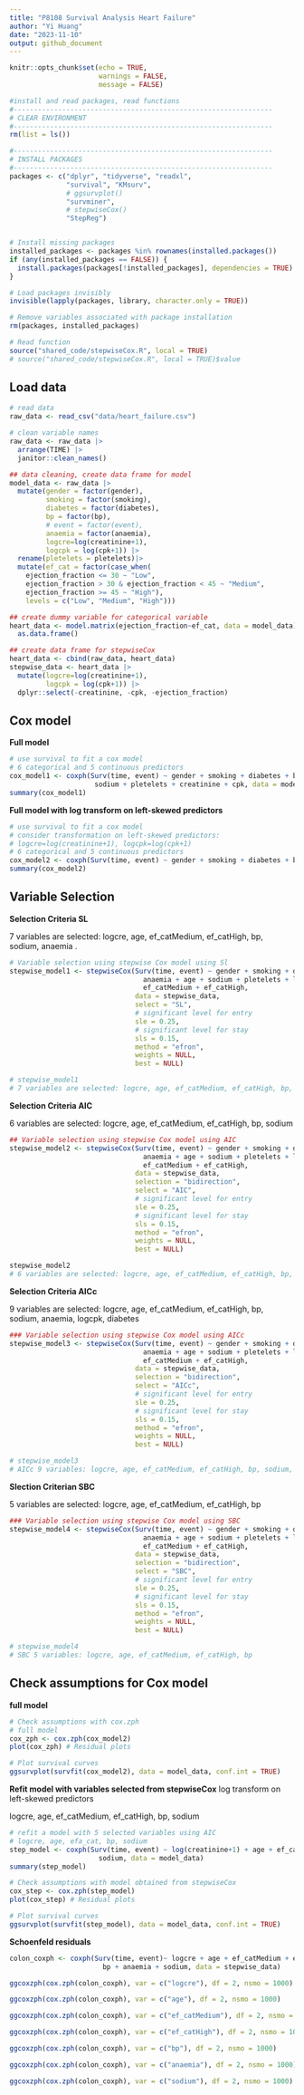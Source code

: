 ```yaml
---
title: "P8108 Survival Analysis Heart Failure"
author: "Yi Huang"
date: "2023-11-10"
output: github_document
---
```


```r
knitr::opts_chunk$set(echo = TRUE,
                      warnings = FALSE,
                      message = FALSE)

#install and read packages, read functions
#----------------------------------------------------------------
# CLEAR ENVIRONMENT
#----------------------------------------------------------------
rm(list = ls())

#----------------------------------------------------------------
# INSTALL PACKAGES
#----------------------------------------------------------------
packages <- c("dplyr", "tidyverse", "readxl", 
              "survival", "KMsurv", 
              # ggsurvplot()
              "survminer",
              # stepwiseCox()
              "StepReg")


# Install missing packages
installed_packages <- packages %in% rownames(installed.packages())
if (any(installed_packages == FALSE)) {
  install.packages(packages[!installed_packages], dependencies = TRUE)
}

# Load packages invisibly
invisible(lapply(packages, library, character.only = TRUE))

# Remove variables associated with package installation
rm(packages, installed_packages)

# Read function
source("shared_code/stepwiseCox.R", local = TRUE)
# source("shared_code/stepwiseCox.R", local = TRUE)$value
```


## Load data

```r
# read data
raw_data <- read_csv("data/heart_failure.csv")

# clean variable names
raw_data <- raw_data |>
  arrange(TIME) |>
  janitor::clean_names()

## data cleaning, create data frame for model
model_data <- raw_data |>
  mutate(gender = factor(gender),
         smoking = factor(smoking),
         diabetes = factor(diabetes),
         bp = factor(bp),
         # event = factor(event),
         anaemia = factor(anaemia),
         logcre=log(creatinine+1),
         logcpk = log(cpk+1)) |>
  rename(pletelets = pletelets)|>
  mutate(ef_cat = factor(case_when(
    ejection_fraction <= 30 ~ "Low",
    ejection_fraction > 30 & ejection_fraction < 45 ~ "Medium",
    ejection_fraction >= 45 ~ "High"),
    levels = c("Low", "Medium", "High")))

## create dummy variable for categorical variable
heart_data <- model.matrix(ejection_fraction~ef_cat, data = model_data)[,-1] |>
  as.data.frame()

## create data frame for stepwiseCox
heart_data <- cbind(raw_data, heart_data) 
stepwise_data <- heart_data |>
  mutate(logcre=log(creatinine+1),
         logcpk = log(cpk+1)) |>
  dplyr::select(-creatinine, -cpk, -ejection_fraction)

```


## Cox model

**Full model**
```r
# use survival to fit a cox model
# 6 categorical and 5 continuous predictors
cox_model1 <- coxph(Surv(time, event) ~ gender + smoking + diabetes + bp + anaemia + age + ef_cat +
                     sodium + pletelets + creatinine + cpk, data = model_data)
summary(cox_model1)
```

**Full model with log transform on left-skewed predictors**
```r
# use survival to fit a cox model
# consider transformation on left-skewed predictors: 
# logcre=log(creatinine+1), logcpk=log(cpk+1)
# 6 categorical and 5 continuous predictors 
cox_model2 <- coxph(Surv(time, event) ~ gender + smoking + diabetes + bp + anaemia + age + ef_cat+ sodium + pletelets + logcre + logcpk, data = model_data)
summary(cox_model2)
```


## Variable Selection

**Selection Criteria SL**

7 variables are selected: logcre, age, ef_catMedium, ef_catHigh, bp, sodium, anaemia .
```r
# Variable selection using stepwise Cox model using Sl
stepwise_model1 <- stepwiseCox(Surv(time, event) ~ gender + smoking + diabetes + bp + 
                                 anaemia + age + sodium + pletelets + logcre + logcpk + 
                                 ef_catMedium + ef_catHigh,
                               data = stepwise_data,
                               select = "SL",
                               # significant level for entry
                               sle = 0.25,
                               # significant level for stay
                               sls = 0.15,
                               method = "efron",
                               weights = NULL,
                               best = NULL)

# stepwise_model1
# 7 variables are selected: logcre, age, ef_catMedium, ef_catHigh, bp, sodium, anaemia  
```


**Selection Criteria AIC**

6 variables are selected: logcre, age, ef_catMedium, ef_catHigh, bp, sodium
```r
## Variable selection using stepwise Cox model using AIC
stepwise_model2 <- stepwiseCox(Surv(time, event) ~ gender + smoking + diabetes + bp + 
                                 anaemia + age + sodium + pletelets + logcre + logcpk + 
                                 ef_catMedium + ef_catHigh,
                               data = stepwise_data,
                               selection = "bidirection",
                               select = "AIC",
                               # significant level for entry
                               sle = 0.25,
                               # significant level for stay
                               sls = 0.15,
                               method = "efron",
                               weights = NULL,
                               best = NULL)

stepwise_model2
# 6 variables are selected: logcre, age, ef_catMedium, ef_catHigh, bp, sodium

```


**Selection Criteria AICc**

9 variables are selected: logcre, age, ef_catMedium, ef_catHigh, bp, sodium, anaemia, logcpk, diabetes 
```r
### Variable selection using stepwise Cox model using AICc
stepwise_model3 <- stepwiseCox(Surv(time, event) ~ gender + smoking + diabetes + bp + 
                                 anaemia + age + sodium + pletelets + logcre + logcpk + 
                                 ef_catMedium + ef_catHigh,
                               data = stepwise_data,
                               selection = "bidirection",
                               select = "AICc",
                               # significant level for entry
                               sle = 0.25,
                               # significant level for stay
                               sls = 0.15,
                               method = "efron",
                               weights = NULL,
                               best = NULL)

# stepwise_model3
# AICc 9 variables: logcre, age, ef_catMedium, ef_catHigh, bp, sodium, anaemia, logcpk, diabetes 
```


**Slection Criterian SBC**

5 variables are selected: logcre, age, ef_catMedium, ef_catHigh, bp

```r
### Variable selection using stepwise Cox model using SBC
stepwise_model4 <- stepwiseCox(Surv(time, event) ~ gender + smoking + diabetes + bp + 
                                 anaemia + age + sodium + pletelets + logcre + logcpk + 
                                 ef_catMedium + ef_catHigh,
                               data = stepwise_data,
                               selection = "bidirection",
                               select = "SBC",
                               # significant level for entry
                               sle = 0.25,
                               # significant level for stay
                               sls = 0.15,
                               method = "efron",
                               weights = NULL,
                               best = NULL)

# stepwise_model4
# SBC 5 variables: logcre, age, ef_catMedium, ef_catHigh, bp
```


## Check assumptions for Cox model

**full model**
```r
# Check assumptions with cox.zph
# full model
cox_zph <- cox.zph(cox_model2)
plot(cox_zph) # Residual plots

# Plot survival curves
ggsurvplot(survfit(cox_model2), data = model_data, conf.int = TRUE)
```


**Refit model with variables selected from stepwiseCox**
log transform on left-skewed predictors

logcre, age, ef_catMedium, ef_catHigh, bp, sodium
```r
# refit a model with 5 selected variables using AIC
# logcre, age, efa_cat, bp, sodium
step_model <- coxph(Surv(time, event) ~ log(creatinine+1) + age + ef_cat + bp +
                      sodium, data = model_data)
summary(step_model)

# Check assumptions with model obtained from stepwiseCox
cox_step <- cox.zph(step_model)
plot(cox_step) # Residual plots

# Plot survival curves
ggsurvplot(survfit(step_model), data = model_data, conf.int = TRUE)
```

**Schoenfeld residuals**
```r
colon_coxph <- coxph(Surv(time, event)~ logcre + age + ef_catMedium + ef_catHigh + 
                       bp + anaemia + sodium, data = stepwise_data)

ggcoxzph(cox.zph(colon_coxph), var = c("logcre"), df = 2, nsmo = 1000)

ggcoxzph(cox.zph(colon_coxph), var = c("age"), df = 2, nsmo = 1000)

ggcoxzph(cox.zph(colon_coxph), var = c("ef_catMedium"), df = 2, nsmo = 1000)

ggcoxzph(cox.zph(colon_coxph), var = c("ef_catHigh"), df = 2, nsmo = 1000)

ggcoxzph(cox.zph(colon_coxph), var = c("bp"), df = 2, nsmo = 1000)

ggcoxzph(cox.zph(colon_coxph), var = c("anaemia"), df = 2, nsmo = 1000)

ggcoxzph(cox.zph(colon_coxph), var = c("sodium"), df = 2, nsmo = 1000)
```

